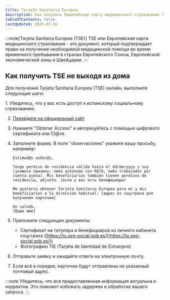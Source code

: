 ```yaml
---
title: Tarjeta Sanitaria Europea
description: Как получить Европейскую карту медицинского страхования (TSE) не выходя из дома
tableOfContents: false
lastUpdated: 2025-07-16
---
```


:::note[Tarjeta Sanitaria Europea (TSE)]
TSE или Европейская карта медицинского страхования - это документ, который подтверждает право на получение необходимой медицинской помощи во время временного пребывания в странах Европейского Союза, Европейской экономической зоны и Швейцарии.
:::

## Как получить TSE не выходя из дома

Для получения Tarjeta Sanitaria Europea (TSE) онлайн, выполните следующие шаги:

<Steps>
1. Убедитесь, что у вас есть доступ к испанскому социальному страхованию.

2. [Перейдите на официальный сайт](https://sede.seg-social.gob.es/wps/portal/sede/sede/Ciudadanos/Otros+Procedimientos/INSS_2.37)

3. Нажмите "Obtener Acceso" и авторизуйтесь с помощью цифрового сертификата или Cl@ve.

4. Заполните форму. В поле "observaciones" укажите вашу просьбу, например:
    ```
    Estimad@s señor@s,

    Tengo permiso de residencia válida hasta el dd/mm/yyyy y soy [укажите причину: либо autónomo con RETA, либо trabajador por cuenta ajena]. Mis beneficiarios también tienen permisos de residencia, adjunto. (если у вас есть бенефициары)

    Me gustaría obtener Tarjeta Sanitaria Europea para mí y mis beneficiarios a la dirección habitual: [адрес из соцстраха для получения карточки]

    Un saludo,
    [Ваше имя]
    ```

5. Приложите следующие документы:
    - Сертификат на титуляра и бенефициаров из личного кабинета соцстраха ([https://tu.seg-social.gob.es/](https://tu.seg-social.gob.es/))
    - Фотографию TIE (Tarjeta de Identidad de Extranjero)

6. Отправьте заявку и ожидайте ответа на электронную почту.

7. Если всё в порядке, карточки будут отправлены на указанный почтовый адрес.
</Steps>

:::note
Убедитесь, что вся предоставленная информация актуальна и корректна. Это поможет избежать задержек в обработке вашего запроса.
:::

